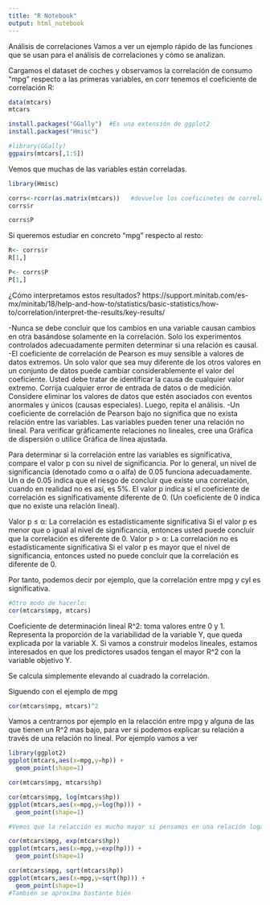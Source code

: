 ```yaml
---
title: "R Notebook"
output: html_notebook
---
```


Análisis de correlaciones
Vamos a ver un ejemplo rápido de las funciones que se usan para el análisis de correlaciones y cómo se analizan.

Cargamos el dataset de coches y observamos la correlación de consumo “mpg” respecto a las primeras variables, en corr tenemos el coeficiente de correlación R:

```r
data(mtcars)
mtcars
```

```r
install.packages("GGally")  #Es una extensión de ggplot2
install.packages("Hmisc")
```

```r
#library(GGally)
ggpairs(mtcars[,1:5])
```

Vemos que muchas de las variables están correladas. 

```r
library(Hmisc)
```

```r
corrs<-rcorr(as.matrix(mtcars))   #devuelve los coeficinetes de correlación y el pvalor del test de pearson 
corrs$r
```
```r
corrs$P
```

Si queremos estudiar en concreto “mpg” respecto al resto:
```r
R<- corrs$r
R[1,]
```
```r
P<- corrs$P
P[1,]
```

¿Cómo interpretamos estos resultados? https://support.minitab.com/es-mx/minitab/18/help-and-how-to/statistics/basic-statistics/how-to/correlation/interpret-the-results/key-results/

  -Nunca se debe concluir que los cambios en una variable causan cambios en otra basándose solamente en la correlación. Solo los experimentos controlados adecuadamente permiten determinar si una relación es causal.
  -El coeficiente de correlación de Pearson es muy sensible a valores de datos extremos. Un solo valor que sea muy diferente de los otros valores en un conjunto de datos puede cambiar considerablemente el valor del coeficiente. Usted debe tratar de identificar la causa de cualquier valor extremo. Corrija cualquier error de entrada de datos o de medición. Considere eliminar los valores de datos que estén asociados con eventos anormales y únicos (causas especiales). Luego, repita el análisis.
  -Un coeficiente de correlación de Pearson bajo no significa que no exista relación entre las variables. Las variables pueden tener una relación no lineal. Para verificar gráficamente relaciones no lineales, cree una Gráfica de dispersión o utilice Gráfica de línea ajustada.
  

Para determinar si la correlación entre las variables es significativa, compare el valor p con su nivel de significancia. Por lo general, un nivel de significancia (denotado como α o alfa) de 0.05 funciona adecuadamente. Un α de 0.05 indica que el riesgo de concluir que existe una correlación, cuando en realidad no es así, es 5%. El valor p indica si el coeficiente de correlación es significativamente diferente de 0. (Un coeficiente de 0 indica que no existe una relación lineal).

Valor p ≤ α: La correlación es estadísticamente significativa
Si el valor p es menor que o igual al nivel de significancia, entonces usted puede concluir que la correlación es diferente de 0.
Valor p > α: La correlación no es estadísticamente significativa
Si el valor p es mayor que el nivel de significancia, entonces usted no puede concluir que la correlación es diferente de 0.

Por tanto, podemos decir por ejemplo, que la correlación entre mpg y cyl es significativa.
```r
#Otro modo de hacerlo:
cor(mtcars$mpg, mtcars)
```

Coeficiente de determinación lineal R^2: toma valores entre 0 y 1. Representa la proporción de la variabilidad de la variable Y, que queda explicada por la variable X. Si vamos a construir modelos lineales, estamos interesados en que los predictores usados tengan el mayor R^2 con la variable objetivo Y.

Se calcula simplemente elevando al cuadrado la correlación. 

Siguendo con el ejemplo de mpg
```r
cor(mtcars$mpg, mtcars)^2
```

Vamos a centrarnos por ejemplo en la relacción entre mpg y alguna de las que tienen un R^2 mas bajo, para ver si podemos explicar su relación a través de una relación no lineal. Por ejemplo vamos a ver 

```r
library(ggplot2)
ggplot(mtcars,aes(x=mpg,y=hp)) +
  geom_point(shape=1)
```

```r
cor(mtcars$mpg, mtcars$hp)
```

```r
cor(mtcars$mpg, log(mtcars$hp))
ggplot(mtcars,aes(x=mpg,y=log(hp))) +
  geom_point(shape=1)

#Vemos que la relacción es mucho mayor si pensamos en una relación logarítmica
```

```r
cor(mtcars$mpg, exp(mtcars$hp))
ggplot(mtcars,aes(x=mpg,y=exp(hp))) +
  geom_point(shape=1)
```
```r
cor(mtcars$mpg, sqrt(mtcars$hp))
ggplot(mtcars,aes(x=mpg,y=sqrt(hp))) +
  geom_point(shape=1)
#También se aproxíma bastante bién
```

